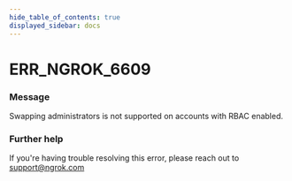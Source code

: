 ```yaml
---
hide_table_of_contents: true
displayed_sidebar: docs
---
```



# ERR_NGROK_6609

### Message
Swapping administrators is not supported on accounts with RBAC enabled.

<ErrorDetails error='err_ngrok_6609' />


### Further help
If you're having trouble resolving this error, please reach out to [support@ngrok.com](mailto:support@ngrok.com?subject=Help%20with%20ERR_NGROK_6609)

